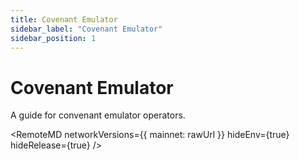 ```yaml
---
title: Covenant Emulator
sidebar_label: "Covenant Emulator"
sidebar_position: 1
---
```


# Covenant Emulator

A guide for convenant emulator operators.



<RemoteMD
  networkVersions={{
    mainnet: rawUrl
  }}
  hideEnv={true}
  hideRelease={true}
/>
